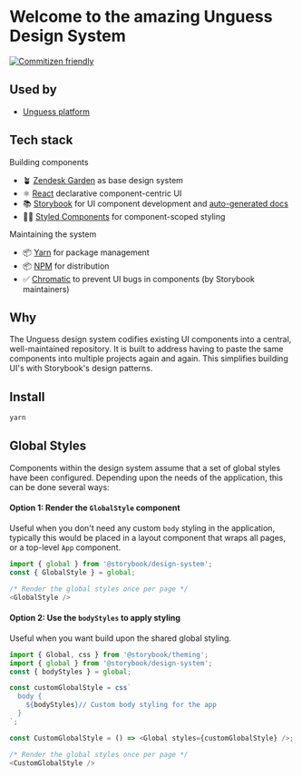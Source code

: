 
<Meta title="Overview/Intro" />

# Welcome to the amazing Unguess Design System 

[![Commitizen friendly](https://img.shields.io/badge/commitizen-friendly-brightgreen.svg)](http://commitizen.github.io/cz-cli/)

## Used by

- [Unguess platform](https://app.unguess.io/)

## Tech stack

Building components

- 🪴 [Zendesk Garden](https://garden.zendesk.com/) as base design system
- ⚛️ [React](https://reactjs.org/) declarative component-centric UI
- 📚 [Storybook](https://storybook.js.org) for UI component development and [auto-generated docs](https://medium.com/storybookjs/storybook-docs-sneak-peak-5be78445094a)
- 👩‍🎤 [Styled Components](https://styled-components.com/) for component-scoped styling

Maintaining the system

- 📦 [Yarn](https://yarnpkg.com/) for package management
- 📦 [NPM](https://www.npmjs.com/) for distribution
- ✅ [Chromatic](https://www.chromatic.com/) to prevent UI bugs in components (by Storybook maintainers)

## Why

The Unguess design system codifies existing UI components into a central, well-maintained repository. It is built to address having to paste the same components into multiple projects again and again. This simplifies building UI's with Storybook's design patterns.

## Install

```bash
yarn
```

## Global Styles

Components within the design system assume that a set of global styles have been configured. Depending upon the needs of the application, this can be done several ways:

#### Option 1: Render the `GlobalStyle` component

Useful when you don't need any custom `body` styling in the application, typically this would be placed in a layout component that wraps all pages, or a top-level `App` component.

```javascript
import { global } from '@storybook/design-system';
const { GlobalStyle } = global;
```

```javascript
/* Render the global styles once per page */
<GlobalStyle />
```

#### Option 2: Use the `bodyStyles` to apply styling

Useful when you want build upon the shared global styling.

```javascript
import { Global, css } from '@storybook/theming';
import { global } from '@storybook/design-system';
const { bodyStyles } = global;

const customGlobalStyle = css`
  body {
    ${bodyStyles}// Custom body styling for the app
  }
`;

const CustomGlobalStyle = () => <Global styles={customGlobalStyle} />;
```

```javascript
/* Render the global styles once per page */
<CustomGlobalStyle />
```
